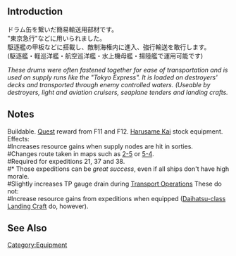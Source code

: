 {{Template:Equipmentinfo
|name = Drum Canister
|id = 75
|japanesename = ドラム缶(輸送用)
|icon = {{Drum}}
|type = --
|effect = See notes
|scrap = {{Steel}}1
|image = <gallery type="slideshow" widths="360px" position="center" hideaddbutton="true">
Equipment75-1.png
Equipment75-2.png
Equipment75-3.png
Equipment75-4.png
</gallery>
|DD = lime
|LC = lime
|CL = lime
|CAV = lime
|AV = lime}}

==Introduction==
ドラム缶を繋いだ簡易輸送用部材です。<br>
"東京急行"などに用いられました。<br>
駆逐艦の甲板などに搭載し、敵制海権内に進入、強行輸送を敢行します。<br>
(駆逐艦・軽巡洋艦・航空巡洋艦・水上機母艦・揚陸艦で運用可能です)

''These drums were often fastened together for ease of transportation and is used on supply runs like the "Tokyo Express". It is loaded on destroyers' decks and transported through enemy controlled waters. (Useable by destroyers, light and aviation cruisers, seaplane tenders and landing crafts.''
==Notes==
Buildable. [[Quest]] reward from F11 and F12. [[Harusame|Harusame Kai]] stock equipment.<br />
Effects:<br />
#Increases resource gains when supply nodes are hit in sorties.<br />
#Changes route taken in maps such as [[World 2: 南西諸島海域|2-5]] or [[World 5: 南方海域|5-4]].<br />
#Required for expeditions 21, 37 and 38.<br />
#* Those expeditions can be ''great success'', even if all ships don't have high morale.<br />
#Slightly increases TP gauge drain during [[Transport Operation#Equipment TP Value|Transport Operations]]
These do not:<br />
#Increase resource gains from expeditions when equipped ([[Daihatsu-class Landing Craft]] do, however).
<br />

==See Also==
{{Equipmentlist}}
[[Category:Equipment]]